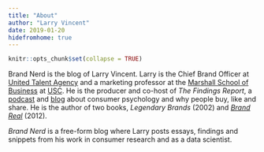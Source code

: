 ```yaml
---
title: "About"
author: "Larry Vincent"
date: 2019-01-20
hidefromhome: true
---
```


```r
knitr::opts_chunk$set(collapse = TRUE)
```

Brand Nerd is the blog of Larry Vincent. Larry is the Chief Brand Officer at [United Talent Agency](http://www.unitedtalent.com) and a marketing professor at the [Marshall School of Business](http://marshall.usc.edu) at [USC](http://usc.edu). He is the producer and co-host of _The Findings Report_, a [podcast](http://playpodca.st/findingsreport) and [blog](http://www.findingsreport.com) about consumer psychology and why people buy, like and share. He is the author of two books, _Legendary Brands_ (2002) and [_Brand Real_](http://brandrealbook.com) (2012).

_Brand Nerd_ is a free-form blog where Larry posts essays, findings and snippets from his work in consumer research and as a data scientist.